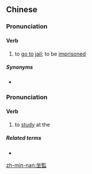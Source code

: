 {{also|坐监}}
==Chinese==
{{zh-forms|s=坐监}}

===Pronunciation===
{{zh-pron
|m=zuòjiān
|c=co5 gaam1
|h=pfs=chhô-kâm
|mn=xm,zz,tw:chē-kaⁿ/qz:chěr-kaⁿ
|cat=v
}}

====Verb====
{{zh-verb}}

# to [[go to]] [[jail]]; to be [[imprisoned]]

=====Synonyms=====
* {{zh-l|坐牢}}

===Pronunciation===
{{zh-pron
|m=zuòjiàn
|c=zo6 gaam3
|cat=v
}}

====Verb====
{{zh-verb}}

# to [[study]] at the {{w|Guozijian|National Imperial Academy}}

=====Related terms=====
* {{zh-l|國子監}}

{{zh-cat|Law}}

[[zh-min-nan:坐監]]
